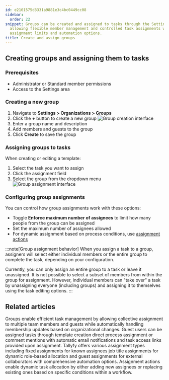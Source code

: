 ```yaml
---
id: e2101575d3331a9881e3c4bc0449cc08
sidebar:
  order: 22
snippet: Groups can be created and assigned to tasks through the Settings interface
  allowing flexible member management and controlled task assignments with customizable
  assignment limits and automation options.
title: Create and assign groups
---
```


## Creating groups and assigning them to tasks

### Prerequisites
- Administrator or Standard member permissions
- Access to the Settings area

### Creating a new group

1. Navigate to **Settings > Organizations > Groups**
2. Click the **+** button to create a new group
   ![Group creation interface](https://screenshots.tallyfy.com/tallyfy%2Fpro%2Fdesktop-light-create-new-group.png)
3. Enter a group name and description
4. Add members and guests to the group
5. Click **Create** to save the group

### Assigning groups to tasks

When creating or editing a template:

1. Select the task you want to assign
2. Click the assignment field
3. Select the group from the dropdown menu
   ![Group assignment interface](https://screenshots.tallyfy.com/tallyfy%2Fpro%2Fdesktop-light-assign-task-group.png)

### Configuring group assignments

You can control how group assignments work with these options:

- Toggle **Enforce maximum number of assignees** to limit how many people from the group can be assigned
- Set the maximum number of assignees allowed
- For dynamic assignment based on process conditions, use [assignment actions](/products/pro/documenting/templates/automations/actions/asignment-actions/)

:::note[Group assignment behavior]
When you assign a task to a group, assigners will select either individual members or the entire group to complete the task, depending on your configuration.

Currently, you can only assign an entire group to a task or leave it unassigned. It is not possible to select a subset of members from within the group for assignment. However, individual members can "take over" a task by unassigning everyone (including groups) and assigning it to themselves using the task editing options.
:::


## Related articles
<CardGrid>
<LinkTitleCard header="<b>Documenting > Groups</b>" href="/products/pro/documenting/groups/" > Groups enable efficient task management by allowing collective assignment to multiple team members and guests while automatically handling membership updates based on organizational changes. </LinkTitleCard>
<LinkTitleCard header="<b>Guests > Assign tasks to guests</b>" href="/products/pro/documenting/guests/how-can-i-assign-tasks-to-guest-users-in-tallyfy/" > Guest users can be assigned tasks through template creation direct process assignment or comment mentions with automatic email notifications and task access links provided upon assignment. </LinkTitleCard>
<LinkTitleCard header="<b>Edit Templates > Understanding assignment types</b>" href="/products/pro/documenting/templates/edit-templates/understanding-assignment-types/" > Tallyfy offers various assignment types including fixed assignments for known assignees job title assignments for dynamic role-based allocation and guest assignments for external collaborators with comprehensive automation options. </LinkTitleCard>
<LinkTitleCard header="<b>Actions > Automate task assignments</b>" href="/products/pro/documenting/templates/automations/actions/asignment-actions/" > Assignment actions enable dynamic task allocation by either adding new assignees or replacing existing ones based on specific conditions within a workflow. </LinkTitleCard>
</CardGrid>